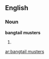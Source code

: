 ==English==

===Noun===
'''bangtail musters'''

# {{plural of|[[bangtail muster]]}}

[[ar:bangtail musters]]